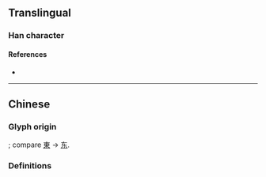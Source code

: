 {{also|东|車}}
{{character info}}
==Translingual==
{{stroke order|type=animate}}

===Han character===
{{Han char|rn=159|rad=車|as=00|sn=4|four=40500|canj=KQ|ids=⿻⿻一𠃋十}}

====References====
* {{Han ref|kx=1250.241|hdz=53511.020|uh=8F66|ud=36710}}

----

==Chinese==

===Glyph origin===
{{Han simp|車}}; compare [[東]] → [[东]].

===Definitions===
{{zh-see|車}}